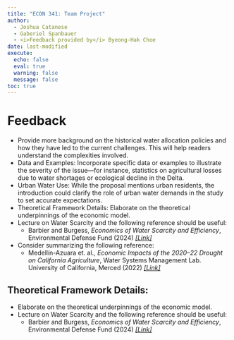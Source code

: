 ```yaml
---
title: "ECON 341: Team Project"
author: 
  - Joshua Catanese
  - Gaberiel Spanbauer 
  - <i>Feedback provided by</i> Byeong-Hak Choe
date: last-modified
execute: 
  echo: false
  eval: true
  warning: false
  message: false
toc: true
---
```



# Feedback

-	Provide more background on the historical water allocation policies and how they have led to the current challenges. This will help readers understand the complexities involved.
-	Data and Examples: Incorporate specific data or examples to illustrate the severity of the issue—for instance, statistics on agricultural losses due to water shortages or ecological decline in the Delta.
-	Urban Water Use: While the proposal mentions urban residents, the introduction could clarify the role of urban water demands in the study to set accurate expectations.
-	Theoretical Framework Details: Elaborate on the theoretical underpinnings of the economic model. 
  - Lecture on Water Scarcity and the following reference should be useful:
      - Barbier and Burgess, *Economics of Water Scarcity and Efficiency*, Environmental Defense Fund (2024) [*[Link]*](https://bcecon.github.io/econ-rw/1-app-BarbierBurgess-sustainability-2024-water-scarcity.pdf)


- Consider summarizing the following reference:
  - Medellín-Azuara et. al., *Economic Impacts of the 2020–22 Drought on California Agriculture*, Water
Systems Management Lab. University of California, Merced (2022) [*[Link]*](https://bcecon.github.io/econ-rw/1-app-medellinEtAl-2022-ca-water-drought-report.pdf)

  
##	Theoretical Framework Details: 
- Elaborate on the theoretical underpinnings of the economic model.
- Lecture on Water Scarcity and the following reference should be useful:
  - Barbier and Burgess, *Economics of Water Scarcity and Efficiency*, Environmental Defense Fund (2024) [*[Link]*](https://bcecon.github.io/econ-rw/1-app-BarbierBurgess-sustainability-2024-water-scarcity.pdf)
